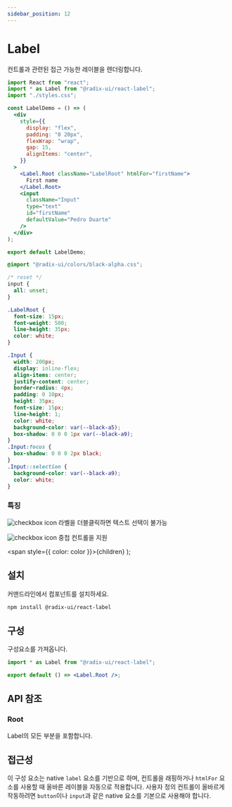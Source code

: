 ```yaml
---
sidebar_position: 12
---
```



# Label

컨트롤과 관련된 접근 가능한 레이블을 렌더링합니다.

<Tabs>
<TabItem value="js" label="index.js">

```jsx
import React from "react";
import * as Label from "@radix-ui/react-label";
import "./styles.css";

const LabelDemo = () => (
  <div
    style={{
      display: "flex",
      padding: "0 20px",
      flexWrap: "wrap",
      gap: 15,
      alignItems: "center",
    }}
  >
    <Label.Root className="LabelRoot" htmlFor="firstName">
      First name
    </Label.Root>
    <input
      className="Input"
      type="text"
      id="firstName"
      defaultValue="Pedro Duarte"
    />
  </div>
);

export default LabelDemo;
```

</TabItem>
<TabItem value="css" label="styles.css">

```css
@import "@radix-ui/colors/black-alpha.css";

/* reset */
input {
  all: unset;
}

.LabelRoot {
  font-size: 15px;
  font-weight: 500;
  line-height: 35px;
  color: white;
}

.Input {
  width: 200px;
  display: inline-flex;
  align-items: center;
  justify-content: center;
  border-radius: 4px;
  padding: 0 10px;
  height: 35px;
  font-size: 15px;
  line-height: 1;
  color: white;
  background-color: var(--black-a5);
  box-shadow: 0 0 0 1px var(--black-a9);
}
.Input:focus {
  box-shadow: 0 0 0 2px black;
}
.Input::selection {
  background-color: var(--black-a9);
  color: white;
}
```

</TabItem>
</Tabs>

### 특징

![checkbox icon](../../static/img/checkboxicon.png) 라벨을 더블클릭하면 텍스트 선택이 불가능

![checkbox icon](../../static/img/checkboxicon.png) 중첩 컨트롤을 지원

  <span style={{ color: color }}>{children}</span>
);

## <Highlight color='#1C5AEC'>설치</Highlight>

커맨드라인에서 컴포넌트를 설치하세요.

```bash
npm install @radix-ui/react-label
```

## <Highlight color='#1C5AEC'>구성</Highlight>

구성요소를 가져옵니다.

```jsx
import * as Label from "@radix-ui/react-label";

export default () => <Label.Root />;
```

## <Highlight color='#1C5AEC'>API 참조</Highlight>

### <Highlight color='#1C5AEC'>Root</Highlight>

Label의 모든 부분을 포함합니다.

<PropTable api={labelAPI} category="root" />

## <Highlight color='#1C5AEC'>접근성</Highlight>

이 구성 요소는 native `label` 요소를 기반으로 하며, 컨트롤을 래핑하거나 `htmlFor` 요소를 사용할 때 올바른 레이블을 자동으로 적용합니다.
사용자 정의 컨트롤이 올바르게 작동하려면 `button`이나 `input`과 같은 native 요소를 기본으로 사용해야 합니다.
